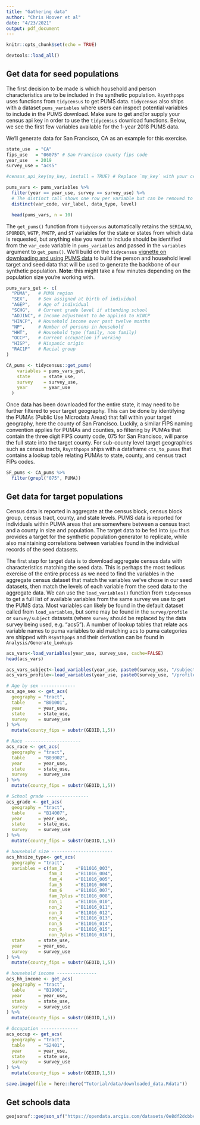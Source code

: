 ```yaml
---
title: "Gathering data"
author: "Chris Hoover et al"
date: "4/23/2021"
output: pdf_document
---
```


```r
knitr::opts_chunk$set(echo = TRUE)

devtools::load_all()
```

## Get data for seed populations  
The first decision to be made is which household and person characteristics are to be included in the synthetic population. `Rsynthpops` uses functions from `tidycensus` to get PUMS data. `tidycensus` also ships with a dataset `pums_variables` where users can inspect potential variables to include in the PUMS download. Make sure to get and/or supply your census api key in order to use the `tidycensus` download functions. Below, we see the first few variables available for the 1-year 2018 PUMS data. 

We'll generate data for San Francisco, CA as an example for this exercise.

```r
state_use  = "CA"
fips_use   = "06075" # San Francisco county fips code
year_use   = 2019
survey_use = "acs5"
```

```r
#census_api_key(my_key, install = TRUE) # Replace `my_key` with your census api key

pums_vars <- pums_variables %>% 
  filter(year == year_use, survey == survey_use) %>% 
  # The distinct call shows one row per variable but can be removed to show all levels of all variables  
  distinct(var_code, var_label, data_type, level)

  head(pums_vars, n = 10)
```

The `get_pums()` function from `tidycensus` automatically retains the `SERIALNO`, `SPORDER`, `WGTP`, `PWGTP`, and `ST` variables for the state or states from which data is requested, but anything else you want to include should be identified from the `var_code` variable in `pums_variables` and passed in the `variables` argument to `get_pums()`. We'll build on the `tidycensus` [vignette on downloading and using PUMS data](https://walker-data.com/tidycensus/articles/pums-data.html) to build the person and household level target and seed data that will be used to generate the backbone of our synthetic population. **Note**: this might take a few minutes depending on the population size you're working with.  

```r
pums_vars_get <- c(
  "PUMA",   # PUMA region
  "SEX",    # Sex assigned at birth of individual
  "AGEP",   # Age of individual
  "SCHG",   # Current grade level if attending school
  "ADJINC", # Income adjustment to be applied to HINCP
  "HINCP",  # Household income over past twelve months
  "NP",     # Number of persons in household
  "HHT",    # Household type (family, non family)
  "OCCP",   # Current occupation if working
  "HISP",   # Hispanic origin
  "RAC1P"   # Racial group
)

CA_pums <- tidycensus::get_pums(
    variables = pums_vars_get,
    state     = state_use,
    survey    = survey_use,
    year      = year_use
  )
```

Once data has been downloaded for the entire state, it may need to be further filtered to your target geography. This can be done by identifying the PUMAs (Public Use Microdata Areas) that fall within your target geography, here the county of San Francisco. Luckily, a similar FIPS naming convention applies for PUMAs and counties, so filtering by PUMAs that contain the three digit FIPS county code, 075 for San Francisco, will parse the full state into the target county. For sub-county level target geographies such as census tracts, `Rsynthpops` ships with a dataframe `cts_to_pumas` that contains a lookup table relating PUMAs to state, county, and census tract FIPs codes.

```r
SF_pums <- CA_pums %>% 
  filter(grepl("075", PUMA))
```

## Get data for target populations  
Census data is reported in aggregate at the census block, census block group, census tract, county, and state levels. PUMS data is reported for individuals within PUMA areas that are somewhere between a census tract and a county in size and population. The target data to be fed into `ipu` thus provides a target for the synthetic population generator to replicate, while also maintaining correlations between variables found in the individual records of the seed datasets.

The first step for target data is to download aggregate census data with characteristics matching the seed data. This is perhaps the most tedious exercise of the entire process as we need to find the variables in the aggregate census dataset that match the variables we've chose in our seed datasets, then match the levels of each variable from the seed data to the aggregate data. We can use the `load_variables()` function from `tidycensus` to get a full list of available variables from the same survey we use to get the PUMS data. Most variables can likely be found in the default dataset called from `load_variables`, but some may be found in the `survey/profile` or `survey/subject` datasets (where `survey` should be replaced by the data survey being used, e.g. "acs5"). A number of lookup tables that relate acs variable names to puma variables to aid matching acs to puma categories are shipped with `Rsynthpops` and their derivation can be found in `Analysis/Generate_Lookups`

```r
acs_vars<-load_variables(year_use, survey_use, cache=FALSE)
head(acs_vars)

acs_vars_subject<-load_variables(year_use, paste0(survey_use, "/subject"), cache=FALSE)
acs_vars_profile<-load_variables(year_use, paste0(survey_use, "/profile"), cache=FALSE)

```

```r
# Age by sex -------------
acs_age_sex <- get_acs(
  geography = "tract", 
  table     = "B01001", 
  year      = year_use, 
  state     = state_use, 
  survey    = survey_use
) %>% 
  mutate(county_fips = substr(GEOID,1,5))

# Race ---------------------
acs_race <- get_acs(
  geography = "tract", 
  table     = "B03002", 
  year      = year_use,  
  state     = state_use, 
  survey    = survey_use
) %>% 
  mutate(county_fips = substr(GEOID,1,5))

# School grade ----------------
acs_grade <- get_acs(
  geography = "tract", 
  table     = "B14007", 
  year      = year_use, 
  state     = state_use, 
  survey    = survey_use
) %>% 
  mutate(county_fips = substr(GEOID,1,5))

# household size -----------------------
acs_hhsize_type<- get_acs(
  geography = "tract",
  variables = c(fam_2     ="B11016_003", 
                fam_3     ="B11016_004", 
                fam_4     ="B11016_005",
                fam_5     ="B11016_006", 
                fam_6     ="B11016_007", 
                fam_7plus ="B11016_008",
                non_1     ="B11016_010", 
                non_2     ="B11016_011", 
                non_3     ="B11016_012",
                non_4     ="B11016_013", 
                non_5     ="B11016_014", 
                non_6     ="B11016_015",
                non_7plus ="B11016_016"),
  state     = state_use,
  year      = year_use,
  survey    = survey_use
) %>% 
  mutate(county_fips = substr(GEOID,1,5))

# household income ---------------
acs_hh_income <- get_acs(
  geography = "tract", 
  table     = "B19001", 
  year      = year_use,  
  state     = state_use, 
  survey    = survey_use
) %>% 
  mutate(county_fips = substr(GEOID,1,5))

# Occupation --------------
acs_occup <- get_acs(
  geography = "tract", 
  table     = "S2401", 
  year      = year_use, 
  state     = state_use, 
  survey    = survey_use
) %>% 
  mutate(county_fips = substr(GEOID,1,5))

```

```r
save.image(file = here::here("Tutorial/data/downloaded_data.Rdata"))
```



## Get schools data  
```r
geojsonsf::geojson_sf("https://opendata.arcgis.com/datasets/0e8df2dcbbc54e13833344e2ca8c0fa4_0.geojson")
```

